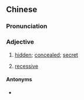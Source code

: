 ==Chinese==
{{zh-forms|s=隐性}}

===Pronunciation===
{{zh-pron
|m=yǐnxìng
|c=jan2 sing3
|mn=ún-sèng
|cat=a
}}

===Adjective===
{{zh-adj}}

# [[hidden]]; [[concealed]]; [[secret]]
# {{lb|zh|genetics}} [[recessive]]

====Antonyms====
* {{sense|recessive}} {{zh-l|顯性}}
